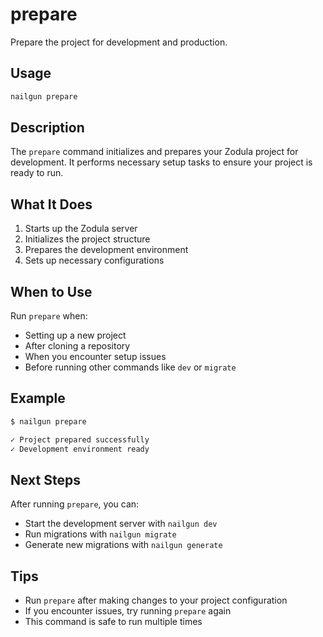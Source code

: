 # prepare

Prepare the project for development and production.

## Usage

```bash
nailgun prepare
```

## Description

The `prepare` command initializes and prepares your Zodula project for development. It performs necessary setup tasks to ensure your project is ready to run.

## What It Does

1. Starts up the Zodula server
2. Initializes the project structure
3. Prepares the development environment
4. Sets up necessary configurations

## When to Use

Run `prepare` when:

- Setting up a new project
- After cloning a repository
- When you encounter setup issues
- Before running other commands like `dev` or `migrate`

## Example

```bash
$ nailgun prepare

✓ Project prepared successfully
✓ Development environment ready
```

## Next Steps

After running `prepare`, you can:

- Start the development server with `nailgun dev`
- Run migrations with `nailgun migrate`
- Generate new migrations with `nailgun generate`

## Tips

- Run `prepare` after making changes to your project configuration
- If you encounter issues, try running `prepare` again
- This command is safe to run multiple times
